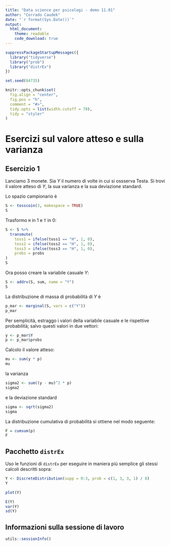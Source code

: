 ```yaml
---
title: "Data science per psicologi - demo 11.01"
author: "Corrado Caudek"
date: "`r format(Sys.Date())`"
output:
  html_document:
    theme: readable
    code_download: true
---
```


```r
suppressPackageStartupMessages({
  library("tidyverse")
  library("prob")
  library("distrEx")
})

set.seed(84735)

knitr::opts_chunk$set(
  fig.align = "center",
  fig.pos = "h",
  comment = "#>",
  tidy.opts = list(width.cutoff = 70),
  tidy = "styler"
)
```

# Esercizi sul valore atteso e sulla varianza

## Esercizio 1

Lanciamo 3 monete.  Sia $Y$ il numero di volte in cui si ossserva Testa.  Si trovi il valore atteso di $Y$, la sua varianza e la sua deviazione standard.


Lo spazio campionario è

```r
S <- tosscoin(3, makespace = TRUE)
S
```

Trasformo `H` in 1 e `T` in 0:

```r
S <- S %>% 
  transmute(
    toss1 = ifelse(toss1 == "H", 1, 0),
    toss2 = ifelse(toss2 == "H", 1, 0),
    toss3 = ifelse(toss3 == "H", 1, 0),
    probs = probs
)
S
```

Ora posso creare la variabile casuale $Y$:

```r
S <- addrv(S, sum, name = "Y")
S
```

La distribuzione di massa di probabilità di $Y$ è

```r
p_mar <- marginal(S, vars = c("Y"))
p_mar
```

Per semplicità, estraggo i valori della variabile casuale e le rispettive probabilità; salvo questi valori in due vettori:

```r
y <- p_mar$Y
p <- p_mar$probs
```

Calcolo il valore atteso:

```r
mu <- sum(y * p)
mu
```

la varianza

```r
sigma2 <- sum((y - mu)^2 * p)
sigma2
```

e la deviazione standard

```r
sigma <- sqrt(sigma2)
sigma
```

La distribuzione cumulativa di probabilità si ottiene nel modo seguente:

```r
F = cumsum(p) 
F
```

## Pacchetto `distrEx`

Uso le funzioni di `distrEx` per eseguire in maniera più semplice gli stessi calcoli descritti sopra:

```r
Y <- DiscreteDistribution(supp = 0:3, prob = c(1, 3, 3, 1) / 8)
Y
```

```r
plot(Y)
```

```r
E(Y)
var(Y)
sd(Y)
```


## Informazioni sulla sessione di lavoro

```r
utils::sessionInfo()
```


